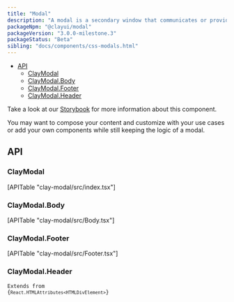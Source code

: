 ```yaml
---
title: "Modal"
description: "A modal is a secondary window that communicates or provides an action inside the same process."
packageNpm: "@clayui/modal"
packageVersion: "3.0.0-milestone.3"
packageStatus: "Beta"
sibling: "docs/components/css-modals.html"
---
```



<div class="nav-toc">

- [API](#api)
  - [ClayModal](#claymodal)
  - [ClayModal.Body](#claymodal.body)
  - [ClayModal.Footer](#claymodal.footer)
  - [ClayModal.Header](#claymodal.header)

</div>

<div class="clay-site-alert alert alert-warning">
    Take a look at our <a href="https://storybook-clayui.netlify.com/?path=/story/claymodal--default">Storybook</a> for more information about this component.
</div>

You may want to compose your content and customize with your use cases or add your own components while still keeping the logic of a modal.

<Modal />

## API

### ClayModal

<div>
	[APITable "clay-modal/src/index.tsx"]
</div>

### ClayModal.Body

<div>
	[APITable "clay-modal/src/Body.tsx"]
</div>

### ClayModal.Footer

<div>
	[APITable "clay-modal/src/Footer.tsx"]
</div>

### ClayModal.Header

<code class="list-api-item-type">Extends from {`React.HTMLAttributes<HTMLDivElement>`}</code>
